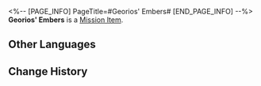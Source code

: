 <%-- [PAGE_INFO]
PageTitle=#Georios' Embers#
[END_PAGE_INFO] --%>
{{Item Infobox
|id          = 140539
|image       = Item Georios' Embers.png{{subst:void|<!--$UPLOAD:<<SpriteOutput/ItemFigures/140539.png>-<Item Georios' Embers.png>-<Item Icons>>-->}}
|type        = Mission Item
|invCategory = Missions
|rarity      = 3
|effect      = 
|description = An ancient-looking torch, said to hold the last unextinguished cinders of Georios. When the long night descends, it might bring a glimmer of light to a world in darkness.
}}
{{Description|''"Heh, if you're afraid of the dark, just keep me by your side."''}}
'''Georios' Embers''' is a [[Mission Item]].

==Other Languages==
{{Other Languages
|en   = Georios' Embers
|zhs  = 吉奥里亚的余火
|zht  = 吉奧里亞的餘火
|ja   = ジョーリアの残火
|ko   = 지오리오스의 잔불
|es   = Ascua de Georios
|fr   = L'ardeur de Géorios
|ru   = Пламя Геориоса
|th   = ไฟที่ยังหลงเหลือของ Georios
|vi   = Tàn Lửa Của Georios
|de   = Georios’ Glut
|id   = Bara Api Georios
|pt   = Brasas de Georios
}}

==Change History==
{{Change History|3.0}}